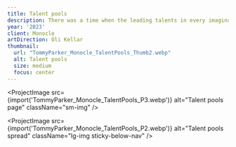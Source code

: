 ```yaml
---
title: Talent pools
description: There was a time when the leading talents in every imaginable discipline were concentrated in the same big-ticket locations. No longer. From Utah to Thailand, workers at the top of their fields are putting enterprising places on the map.
year: '2023'
client: Monocle
artDirection: Oli Kellar
thumbnail:
  url: "TommyParker_Monocle_TalentPools_Thumb2.webp"
  alt: Talent pools
  size: medium
  focus: center
---
```


<div class="sm-img">
<ProjectImage
  src={import('TommyParker_Monocle_TalentPools_P1.webp')}
  alt="Talent pools page"
  className="sm-img mb-4"
/>

<ProjectImage
  src={import('TommyParker_Monocle_TalentPools_P3.webp')}
  alt="Talent pools page"
  className="sm-img"
/>
</div>

<ProjectImage
  src={import('TommyParker_Monocle_TalentPools_P2.webp')}
  alt="Talent pools spread"
  className="lg-img sticky-below-nav"
/>